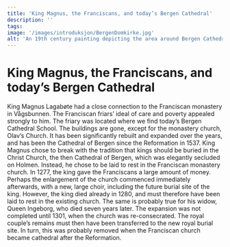 ```yaml
---
title: 'King Magnus, the Franciscans, and today’s Bergen Cathedral'
description: ''
tags:
image: '/images/introduksjon/BergenDomkirke.jpg'
alt: 'An 19th century painting depicting the area around Bergen Cathedral.'
---
```



# King Magnus, the Franciscans, and today’s Bergen Cathedral

<Container stil="initial side">
    King Magnus Lagabøte had a close connection to the Franciscan monastery in Vågsbunnen. The Franciscan friars’ ideal of care and poverty appealed strongly to him. The friary was located where we find today’s Bergen Cathedral School. The buildings are gone, except for the monastery church, Olav’s Church. It has been significantly rebuilt and expanded over the years, and has been the Cathedral of Bergen since the Reformation in 1537. King Magnus chose to break with the tradition that kings should be buried in the Christ Church, the then Cathedral of Bergen, which was elegantly secluded on Holmen. Instead, he chose to be laid to rest in the Franciscan monastery church. In 1277, the king gave the Franciscans a large amount of money. Perhaps the enlargement of the church commenced immediately afterwards, with a new, large choir, including the future burial site of the king. However, the king died already in 1280, and must therefore have been laid to rest in the existing church. The same is probably true for his widow, Queen Ingeborg, who died seven years later. The expansion was not completed until 1301, when the church was re-consecrated. The royal couple’s remains must then have been transferred to the new royal burial site. In turn, this was probably removed when the Franciscan church became cathedral after the Reformation.
</Container>

<Figure
    image="\images\introduksjon\Domkirke.jpg"
    title="The Cathedral of Bergen is an expansion of the Fransiscans' monastery church."
    alt="Airphoto of Bergen Cathedral."
>
</Figure>
